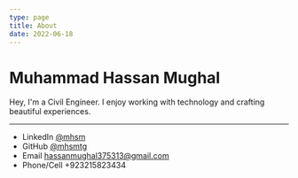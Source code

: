 ```yaml
---
type: page
title: About
date: 2022-06-18
---
```


# Muhammad Hassan Mughal

Hey, I'm a Civil Engineer. I enjoy working with technology and crafting beautiful experiences.



---

- LinkedIn [@mhsm](https://linkedin.com/in/mhsm)
- GitHub [@mhsmtg](https://github.com/mhsmtg)
- Email hassanmughal375313@gmail.com
- Phone/Cell +923215823434
